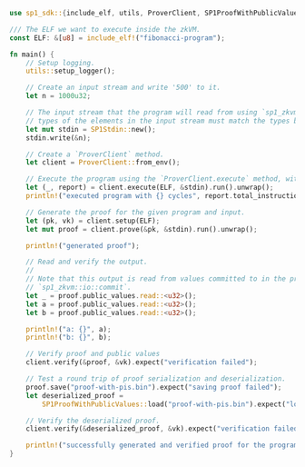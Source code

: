 ```rust
use sp1_sdk::{include_elf, utils, ProverClient, SP1ProofWithPublicValues, SP1Stdin};

/// The ELF we want to execute inside the zkVM.
const ELF: &[u8] = include_elf!("fibonacci-program");

fn main() {
    // Setup logging.
    utils::setup_logger();

    // Create an input stream and write '500' to it.
    let n = 1000u32;

    // The input stream that the program will read from using `sp1_zkvm::io::read`. Note that the
    // types of the elements in the input stream must match the types being read in the program.
    let mut stdin = SP1Stdin::new();
    stdin.write(&n);

    // Create a `ProverClient` method.
    let client = ProverClient::from_env();

    // Execute the program using the `ProverClient.execute` method, without generating a proof.
    let (_, report) = client.execute(ELF, &stdin).run().unwrap();
    println!("executed program with {} cycles", report.total_instruction_count());

    // Generate the proof for the given program and input.
    let (pk, vk) = client.setup(ELF);
    let mut proof = client.prove(&pk, &stdin).run().unwrap();

    println!("generated proof");

    // Read and verify the output.
    //
    // Note that this output is read from values committed to in the program using
    // `sp1_zkvm::io::commit`.
    let _ = proof.public_values.read::<u32>();
    let a = proof.public_values.read::<u32>();
    let b = proof.public_values.read::<u32>();

    println!("a: {}", a);
    println!("b: {}", b);

    // Verify proof and public values
    client.verify(&proof, &vk).expect("verification failed");

    // Test a round trip of proof serialization and deserialization.
    proof.save("proof-with-pis.bin").expect("saving proof failed");
    let deserialized_proof =
        SP1ProofWithPublicValues::load("proof-with-pis.bin").expect("loading proof failed");

    // Verify the deserialized proof.
    client.verify(&deserialized_proof, &vk).expect("verification failed");

    println!("successfully generated and verified proof for the program!")
}
```
